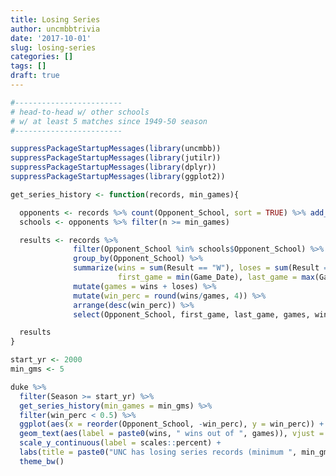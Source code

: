 ```yaml
---
title: Losing Series
author: uncmbbtrivia
date: '2017-10-01'
slug: losing-series
categories: []
tags: []
draft: true
---
```


```r
#------------------------
# head-to-head w/ other schools
# w/ at least 5 matches since 1949-50 season
#------------------------

suppressPackageStartupMessages(library(uncmbb))
suppressPackageStartupMessages(library(jutilr))
suppressPackageStartupMessages(library(dplyr))
suppressPackageStartupMessages(library(ggplot2))

get_series_history <- function(records, min_games){

  opponents <- records %>% count(Opponent_School, sort = TRUE) %>% add_percent(var = n)
  schools <- opponents %>% filter(n >= min_games)

  results <- records %>%
              filter(Opponent_School %in% schools$Opponent_School) %>%
              group_by(Opponent_School) %>%
              summarize(wins = sum(Result == "W"), loses = sum(Result == "L"),
                        first_game = min(Game_Date), last_game = max(Game_Date)) %>%
              mutate(games = wins + loses) %>%
              mutate(win_perc = round(wins/games, 4)) %>%
              arrange(desc(win_perc)) %>%
              select(Opponent_School, first_game, last_game, games, wins, loses, win_perc)

  results
}

start_yr <- 2000
min_gms <- 5

duke %>%
  filter(Season >= start_yr) %>%
  get_series_history(min_games = min_gms) %>%
  filter(win_perc < 0.5) %>%
  ggplot(aes(x = reorder(Opponent_School, -win_perc), y = win_perc)) + geom_bar(stat = "identity") + 
  geom_text(aes(label = paste0(wins, " wins out of ", games)), vjust = -0.25) +
  scale_y_continuous(label = scales::percent) +
  labs(title = paste0("UNC has losing series records (minimum ", min_gms, " games) \nagainst these schools since ", start_yr, " season."), x = "Opponent", y = "Win %") +
  theme_bw()


```
